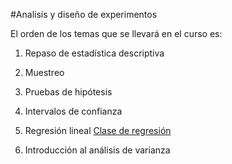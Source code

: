 

#Analisis y diseño de experimentos

El orden de los temas que se llevará en el curso es:

1. Repaso de estadística descriptiva

2. Muestreo

3. Pruebas de hipótesis

4. Intervalos de confianza

5. Regresión lineal <a href="regrelineal.html" target="_blank"> Clase de regresión</a>

6. Introducción al análisis de varianza

